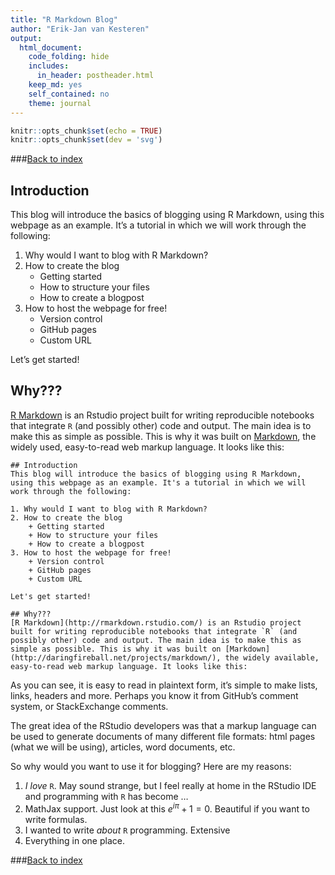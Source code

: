 ```yaml
---
title: "R Markdown Blog"
author: "Erik-Jan van Kesteren"
output:
  html_document:
    code_folding: hide
    includes:
      in_header: postheader.html
    keep_md: yes
    self_contained: no
    theme: journal
---
```


```r
knitr::opts_chunk$set(echo = TRUE)
knitr::opts_chunk$set(dev = 'svg')
```

###[Back to index](../index.html)



## Introduction
This blog will introduce the basics of blogging using R Markdown, using this webpage as an example. It's a tutorial in which we will work through the following:

1. Why would I want to blog with R Markdown?
2. How to create the blog
    + Getting started
    + How to structure your files
    + How to create a blogpost
3. How to host the webpage for free!
    + Version control
    + GitHub pages
    + Custom URL
    
Let's get started!

## Why???
[R Markdown](http://rmarkdown.rstudio.com/) is an Rstudio project built for writing reproducible notebooks that integrate `R` (and possibly other) code and output. The main idea is to make this as simple as possible. This is why it was built on [Markdown](http://daringfireball.net/projects/markdown/), the widely used, easy-to-read web markup language. It looks like this:

```
## Introduction
This blog will introduce the basics of blogging using R Markdown, using this webpage as an example. It's a tutorial in which we will work through the following:

1. Why would I want to blog with R Markdown?
2. How to create the blog
    + Getting started
    + How to structure your files
    + How to create a blogpost
3. How to host the webpage for free!
    + Version control
    + GitHub pages
    + Custom URL
    
Let's get started!

## Why???
[R Markdown](http://rmarkdown.rstudio.com/) is an Rstudio project built for writing reproducible notebooks that integrate `R` (and possibly other) code and output. The main idea is to make this as simple as possible. This is why it was built on [Markdown](http://daringfireball.net/projects/markdown/), the widely available, easy-to-read web markup language. It looks like this:
```

As you can see, it is easy to read in plaintext form, it's simple to make lists, links, headers and more. Perhaps you know it from GitHub's comment system, or StackExchange comments.

The great idea of the RStudio developers was that a markup language can be used to generate documents of many different file formats: html pages (what we will be using), articles, word documents, etc. 

So why would you want to use it for blogging? Here are my reasons:

1. _I love_ `R`. May sound strange, but I feel really at home in the RStudio IDE and programming with `R` has become ...
2. MathJax support. Just look at this $e^{i\pi} + 1 = 0$. Beautiful if you want to write formulas.
3. I wanted to write _about_ `R` programming. Extensive 
4. Everything in one place.

###[Back to index](../index.html)
